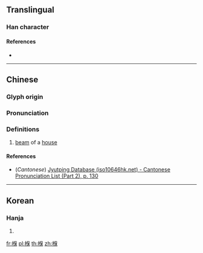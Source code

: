 ==Translingual==

===Han character===
{{Han char|rn=75|rad=木|as=09|sn=13|four=|canj=DORD|ids=⿰木保}}

====References====
* {{Han ref|kx=0538.010|dkj=15083|dj=0925.150|hdz=21251.110|uh=693A|ud=26938}}

----

==Chinese==
{{zh-forms}}

===Glyph origin===
{{Han etym}}

===Pronunciation===
{{zh-pron
|m=xí
|c=hat6
|mc=y
|oc=y
|ma=
|cat=n
}}

===Definitions===
{{zh-hanzi}}

# [[beam]] of a [[house]]

====References====
* (''Cantonese'') [http://www.iso10646hk.net/jp/document/download.jsp Jyutping Database (iso10646hk.net) - Cantonese Pronunciation List (Part 2), p. 130]

----

==Korean==

===Hanja===
{{ko-hanja|hangeul=보|eumhun=|rv=bo|mr=po|y=po}}

# {{defn|lang=ko|sort=木09}}

[[fr:椺]]
[[pl:椺]]
[[th:椺]]
[[zh:椺]]
